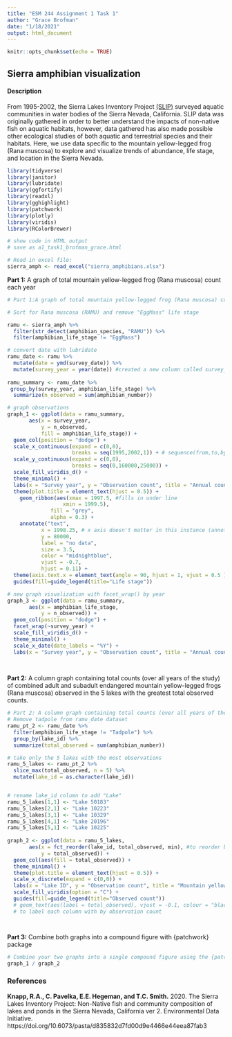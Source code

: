 ```yaml
---
title: "ESM 244 Assignment 1 Task 1"
author: "Grace Brofman"
date: "1/18/2021"
output: html_document
---
```


```r
knitr::opts_chunk$set(echo = TRUE)
```
## **Sierra amphibian visualization**
#### **Description**

From 1995-2002, the Sierra Lakes Inventory Project [(SLIP)](https://portal.edirepository.org/nis/metadataviewer?packageid=edi.577.2) surveyed aquatic communities in water bodies of the Sierra Nevada, California. SLIP data was originally gathered in order to better understand the impacts of non-native fish on aquatic habitats, however, data gathered has also made possible other ecological studies of both aquatic and terrestrial species and their habitats. Here, we use data specific to the mountain yellow-legged frog (Rana muscosa) to explore and visualize trends of abundance, life stage, and location in the Sierra Nevada.


```r

library(tidyverse)
library(janitor)
library(lubridate)
library(ggfortify)
library(readxl)
library(gghighlight)
library(patchwork)
library(plotly)
library(viridis)
library(RColorBrewer)

# show code in HTML output
# save as a1_task1_brofman_grace.html
```


```r
# Read in excel file:
sierra_amph <- read_excel("sierra_amphibians.xlsx")
```

**Part 1:** A graph of total mountain yellow-legged frog (Rana muscosa) count each year 
```r
# Part 1:A graph of total mountain yellow-legged frog (Rana muscosa) count each year across all water bodies, by life stage excluding the ‘EggMass’ level. In other words, you should find the total number of adult, subadult, and tadpole yellow-legged frogs observed in the entire study region by life stage and year, but you will not use the lake ID or amphibian_location in your analyses as additional grouping variables (thanks Elmera Azadpour for clarifying). Hint: Convert the date to a date with the {lubridate} package, then pull just the year using the lubridate::year() function...then you can group by year to get counts. 

# Sort for Rana muscosa (RAMU) and remove "EggMass" life stage

ramu <- sierra_amph %>% 
  filter(str_detect(amphibian_species, "RAMU")) %>% 
  filter(amphibian_life_stage != "EggMass")

# convert date with lubridate
ramu_date <- ramu %>% 
  mutate(date = ymd(survey_date)) %>% 
  mutate(survey_year = year(date)) #created a new column called survey_year which holds only the year %
  
ramu_summary <- ramu_date %>% 
 group_by(survey_year, amphibian_life_stage) %>% 
  summarize(n_observed = sum(amphibian_number))

# graph observations
graph_1 <- ggplot(data = ramu_summary,
       aes(x = survey_year,
           y = n_observed,
           fill = amphibian_life_stage)) +
  geom_col(position = "dodge") +
  scale_x_continuous(expand = c(0,0),
                     breaks = seq(1995,2002,1)) + # sequence(from,to,by interval of)
  scale_y_continuous(expand = c(0,0),
                     breaks = seq(0,160000,25000)) +
  scale_fill_viridis_d() +
  theme_minimal() +
  labs(x = "Survey year", y = "Observation count", title = "Annual count of mountain yellow-legged frogs in 3 life stages") +
  theme(plot.title = element_text(hjust = 0.5)) +
    geom_ribbon(aes(xmax = 1997.5, #fills in under line
                  xmin = 1999.5),
              fill = "grey",
              alpha = 0.3) +
    annotate("text",
           x = 1998.25, # x axis doesn't matter in this instance (annotating hline)
           y = 80000, 
           label = "no data",
           size = 3.5,
           color = "midnightblue", 
           vjust = -0.7, 
           hjust = 0.11) +
  theme(axis.text.x = element_text(angle = 90, hjust = 1, vjust = 0.5 )) +
  guides(fill=guide_legend(title="Life stage"))

# new graph visualization with facet_wrap() by year
graph_3 <- ggplot(data = ramu_summary,
       aes(x = amphibian_life_stage,
           y = n_observed)) +
  geom_col(position = "dodge") +
  facet_wrap(~survey_year) +
  scale_fill_viridis_d() +
  theme_minimal() +
  scale_x_date(date_labels = "%Y") +
  labs(x = "Survey year", y = "Observation count", title = "Annual count of mountain yellow-legged frogs in 3 life stages") 
  
  

```

**Part 2:** A column graph containing total counts (over all years of the study) of combined adult and subadult endangered mountain yellow-legged frogs (Rana muscosa) observed in the 5 lakes with the greatest total observed counts.
```r
# Part 2: A column graph containing total counts (over all years of the study) of combined adult and subadult endangered mountain yellow-legged frogs (Rana muscosa) observed in the 5 lakes with the greatest total observed counts. In other words, this graph will have at least 5 columns (OK to have more if there are ties - thanks Michelle Shteyn), with Lake ID (these aren’t specified in the dataset for confidentiality) as the categorical label on one axis, and total yellow-legged frog counts (adult + subadult counts) in the dataset on the other axis. Make sure they’re in high-to-low or low-to-high order by total yellow-legged frog counts. You should exclude tadpoles for this graph. Note: Consider reformatting the lake ID from just a number to a label like “Lake 10025”), then use fct_reorder to convert it to an ordered factor.
# Remove tadpole from ramu_date dataset
ramu_pt_2 <- ramu_date %>% 
  filter(amphibian_life_stage != "Tadpole") %>% 
  group_by(lake_id) %>% 
  summarize(total_observed = sum(amphibian_number))

# take only the 5 lakes with the most observations
ramu_5_lakes <- ramu_pt_2 %>% 
  slice_max(total_observed, n = 5) %>% 
  mutate(lake_id = as.character(lake_id)) 


# rename lake_id column to add "Lake"
ramu_5_lakes[1,1] <- "Lake 50183"
ramu_5_lakes[2,1] <- "Lake 10223"
ramu_5_lakes[3,1] <- "Lake 10329"
ramu_5_lakes[4,1] <- "Lake 20196"
ramu_5_lakes[5,1] <- "Lake 10225"
  
graph_2 <- ggplot(data = ramu_5_lakes,
       aes(x = fct_reorder(lake_id, total_observed, min), #to reorder bars in ascending order
           y = total_observed)) +
  geom_col(aes(fill = total_observed)) +
  theme_minimal() +
  theme(plot.title = element_text(hjust = 0.5)) +
  scale_x_discrete(expand = c(0,0)) +
  labs(x = "Lake ID", y = "Observation count", title = "Mountain yellow-legged frog observations in 5 most populous lakes") +
  scale_fill_viridis(option = "C") +
  guides(fill=guide_legend(title="Observed count")) 
  # geom_text(aes(label = total_observed), vjust = -0.1, colour = "black")
  # to label each column with by observation count




```

**Part 3:** Combine both graphs into a compound figure with {patchwork} package
```r

# Combine your two graphs into a single compound figure using the {patchwork} package. Add a finalized figure caption that appears below the compound figure in your knitted html. Note: You might realize once you combine your graphs into a single compound figure, you need to update the formatting (e.g. move legends or instead directly label, etc.). You should customize as necessary to make it a professional final output.
graph_1 / graph_2

```
### **References**

**Knapp, R.A., C. Pavelka, E.E. Hegeman, and T.C. Smith.** 2020. The Sierra Lakes Inventory Project: Non-Native fish and community composition of lakes and ponds in the Sierra Nevada, California ver 2. Environmental Data Initiative. https://doi.org/10.6073/pasta/d835832d7fd00d9e4466e44eea87fab3
